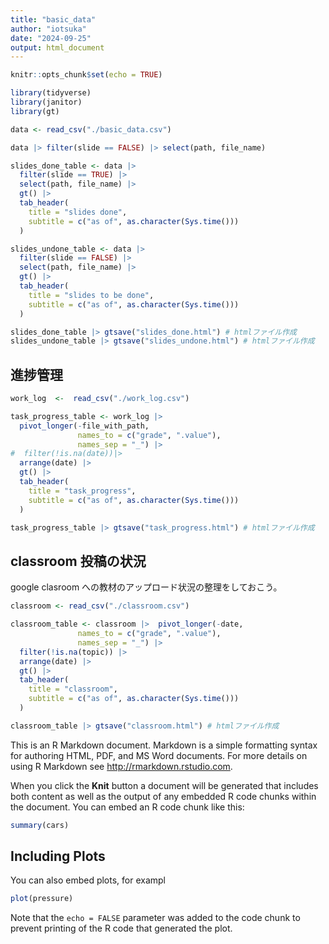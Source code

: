 ```yaml
---
title: "basic_data"
author: "iotsuka"
date: "2024-09-25"
output: html_document
---
```


```r
knitr::opts_chunk$set(echo = TRUE)
```

```r
library(tidyverse)
library(janitor)
library(gt)
```
```r
data <- read_csv("./basic_data.csv")
```
```r
data |> filter(slide == FALSE) |> select(path, file_name)
```

```r
slides_done_table <- data |> 
  filter(slide == TRUE) |> 
  select(path, file_name) |> 
  gt() |> 
  tab_header(
    title = "slides done",
    subtitle = c("as of", as.character(Sys.time()))
  )

slides_undone_table <- data |> 
  filter(slide == FALSE) |> 
  select(path, file_name) |> 
  gt() |> 
  tab_header(
    title = "slides to be done",
    subtitle = c("as of", as.character(Sys.time()))
  )
```


```r
slides_done_table |> gtsave("slides_done.html") # htmlファイル作成
slides_undone_table |> gtsave("slides_undone.html") # htmlファイル作成
```

## 進捗管理


```r
work_log  <-  read_csv("./work_log.csv")
```
```r
task_progress_table <- work_log |> 
  pivot_longer(-file_with_path,
               names_to = c("grade", ".value"),
               names_sep = "_") |> 
#  filter(!is.na(date))|> 
  arrange(date) |> 
  gt() |> 
  tab_header(
    title = "task_progress",
    subtitle = c("as of", as.character(Sys.time()))
  )
```

```r
task_progress_table |> gtsave("task_progress.html") # htmlファイル作成
```


## classroom 投稿の状況

google clasroom への教材のアップロード状況の整理をしておこう。



```r
classroom <- read_csv("./classroom.csv")
```

```r
classroom_table <- classroom |>  pivot_longer(-date,
               names_to = c("grade", ".value"),
               names_sep = "_") |> 
  filter(!is.na(topic)) |> 
  arrange(date) |> 
  gt() |> 
  tab_header( 
    title = "classroom",
    subtitle = c("as of", as.character(Sys.time()))
  )
```

```r
classroom_table |> gtsave("classroom.html") # htmlファイル作成
```
This is an R Markdown document. Markdown is a simple formatting syntax for authoring HTML, PDF, and MS Word documents. For more details on using R Markdown see <http://rmarkdown.rstudio.com>.

When you click the **Knit** button a document will be generated that includes both content as well as the output of any embedded R code chunks within the document. You can embed an R code chunk like this:

```r
summary(cars)
```

## Including Plots

You can also embed plots, for exampl
```r
plot(pressure)
```

Note that the `echo = FALSE` parameter was added to the code chunk to prevent printing of the R code that generated the plot.
